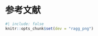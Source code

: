 # 参考文献 {.unnumbered}

```r
#| include: false
knitr::opts_chunk$set(dev = "ragg_png")
```

::: {#refs}
:::
